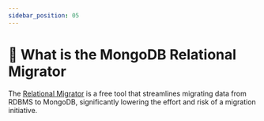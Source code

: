 ```yaml
---
sidebar_position: 05
---
```


# 📘 What is the MongoDB Relational Migrator

The [Relational Migrator](https://www.mongodb.com/products/tools/relational-migrator) is a free tool that streamlines migrating data from RDBMS to MongoDB, significantly lowering the effort and risk of a migration initiative.
